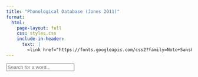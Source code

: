 ```yaml
---
title: "Phonological Database (Jones 2011)"
format: 
  html:
    page-layout: full
    css: styles.css
    include-in-header:
      text: |
        <link href="https://fonts.googleapis.com/css2?family=Noto+Sans&display=swap" rel="stylesheet">
---
```


```{=html}
<div class="dictionary-container">
  <input type="text" id="searchInput" class="search-box" placeholder="Search for a word...">
  <div id="searchResults"></div>
  <div id="fullDictionary"></div>
</div>

<script>
// Dictionary data
const dictionary = [
  { word: "kit", rp: "/kɪt/", ga: "/kɪt/", notes: "" },
  { word: "dress", rp: "/dres/", ga: "/dres/", notes: "" },
  { word: "trap", rp: "/træp/", ga: "/træp/", notes: "" },
  { word: "lot", rp: "/lɒt/", ga: "/lɑːt/", notes: "" },
  { word: "strut", rp: "/strʌt/", ga: "/strʌt/", notes: "" },
  { word: "foot", rp: "/fʊt/", ga: "/fʊt/", notes: "" },
  { word: "fleece", rp: "/fliːs/", ga: "/fliːs/", notes: "" },
  { word: "face", rp: "/feɪs/", ga: "/feɪs/", notes: "" },
  
  { word: "price", rp: "/praɪs/", ga: "/praɪs/", notes: "" },
  { word: "choice", rp: "/tʃɔɪs/", ga: "/tʃɔɪs/", notes: "" },
  { word: "goose", rp: "/ɡuːs/", ga: "/ɡuːs/", notes: "" },
  { word: "goat", rp: "/ɡəʊt/", ga: "/ɡoʊt/", notes: "" },
  { word: "mouth", rp: "/maʊθ/", ga: "/maʊθ/", notes: "" },
  { word: "near", rp: "/nɪə/", ga: "/nɪr/", notes: "" },
  { word: "square", rp: "/skweə/", ga: "/skwer/", notes: "" },
  { word: "start", rp: "/stɑːt/", ga: "/stɑːrt/", notes: "" },
  { word: "thought", rp: "/θɔːt/", ga: "/θɔːt/, /θɑːt/", notes: "" },
  { word: "cure", rp: "/kjʊə/, /kjɔː/", ga: "/kjʊr/", notes: "" },
  { word: "nurse", rp: "/nɜːs/", ga: "/nɝːs/", notes: "" },
  
  { word: "cease", rp: "/siːs/", ga: "/siːs/", notes: "" },
  { word: "seas", rp: "/siːz/", ga: "/siːz/", notes: "" },
  { word: "sees", rp: "/siːz/", ga: "/siːz/", notes: "" },
  { word: "seize", rp: "/siːz/", ga: "/siːz/", notes: "" },
  { word: "size", rp: "/saɪz/", ga: "/saɪz/", notes: "" },
  { word: "says", rp: "/sez/", ga: "/sez/", notes: "" },
  { word: "sighs", rp: "/saɪz/", ga: "/saɪz/", notes: "" },
  { word: "ways", rp: "/weɪz/", ga: "/weɪz/", notes: "" },
  { word: "vice", rp: "/vaɪs/", ga: "/vaɪs/", notes: "" },
  { word: "wise", rp: "/waɪz/", ga: "/waɪz/", notes: "" },
  { word: "voice", rp: "/vɔɪs/", ga: "/vɔɪs/", notes: "" }
  ,
  { word: "love", rp: "/lʌv/", ga: "/lʌv/", notes: "" },
  { word: "low", rp: "/ləʊ/", ga: "/loʊ/", notes: "" },
  { word: "laugh", rp: "/læf/", ga: "/læf/", notes: "" },
  { word: "loaf", rp: "/ləʊf/", ga: "/loʊf/", notes: "" },
  { word: "of", rp: "/ɒv, əv/", ga: "/ɑːv, əv/", notes: "Weak-form word" },
  { word: "off", rp: "/ɒf/", ga: "/ɑːf/", notes: "" },
  { word: "oven", rp: "/ˈʌvən/", ga: "/ˈʌvən/", notes: "" },
  { word: "man", rp: "/mæn/", ga: "/mæn/", notes: "" },
  { word: "men", rp: "/men/", ga: "/men/", notes: "" },
  { word: "mean", rp: "/miːn/", ga: "/miːn/", notes: "" },
  { word: "many", rp: "/ˈmeni/", ga: "/ˈmeni/", notes: "" },
  { word: "mien", rp: "/miːn/", ga: "/miːn/", notes: "" },
  { word: "main", rp: "/meɪn/", ga: "/meɪn/", notes: "" },
  { word: "mine", rp: "/maɪn/", ga: "/maɪn/", notes: "" },
  
  { word: "worm", rp: "/wɜːm/", ga: "/wɝrm/", notes: "" },
  { word: "warm", rp: "/wɔːm/", ga: "/wɔːrm/", notes: "" },
  { word: "weird", rp: "/wɪəd/", ga: "/wɪrd/", notes: "" },
  { word: "wear", rp: "/weə/", ga: "/wer/", notes: "" },
  { word: "were", rp: "/wɜː, wə/", ga: "/wɝːr, wɚ/", notes: "Weak-form word" },
  
  { word: "isle", rp: "/aɪl/", ga: "/aɪl/", notes: "" },
  { word: "ale", rp: "/eɪl/", ga: "/eɪl/", notes: "" },
  { word: "aisle", rp: "/aɪl/", ga: "/aɪl/", notes: "" },
  { word: "oil", rp: "/ɔɪl/", ga: "/ɔɪl/", notes: "" },
  { word: "eel", rp: "/iːl/", ga: "/iːl/", notes: "" },
  { word: "all", rp: "/ɔːl/", ga: "/ɔːl, ɑːl/", notes: "" },
  
  { word: "swallow", rp: "/ˈswɒləʊ/", ga: "/ˈswɑloʊ/", notes: "" },
  { word: "follow", rp: "/ˈfɒləʊ/", ga: "/ˈfɑːloʊ/", notes: "" },
  { word: "shallow", rp: "/ˈʃæl.əʊ/", ga: "/ˈʃæloʊ/", notes: "" },
  { word: "fellow", rp: "/ˈfeləʊ/", ga: "/ˈfeloʊ/", notes: "" },
  { word: "sorrow", rp: "/ˈsɒrəʊ/", ga: "/ˈsɑːroʊ/", notes: "" },
  
  { word: "gone", rp: "/gɒn/", ga: "/ɡɔn/", notes: "" },
  { word: "done", rp: "/dʌn/", ga: "/dʌn/", notes: "" },
  { word: "phone", rp: "/fəʊn/", ga: "/foʊn/", notes: "" },
  { word: "ant", rp: "/ænt/", ga: "/ænt/", notes: "" },
  { word: "aunt", rp: "/ɑːnt/", ga: "/ænt/", notes: "" },
  { word: "haunt", rp: "/hɔːnt/", ga: "/hɑːnt/", notes: "" },
  
  { word: "thorough", rp: "/ˈθʌrə/", ga: "/ˈθɝːroʊ, ˈθɝːrə/", notes: "" },
  { word: "through", rp: "/θruː/", ga: "/θruː/", notes: "" },
  { word: "though", rp: "/ðəʊ/", ga: "/ðoʊ/", notes: "" },
  { word: "thought", rp: "/θɔːt/", ga: "/θɑːt, θɔːt/", notes: "" },
  
  { word: "salmon", rp: "/ˈsæmən/", ga: "/ˈsæmən/", notes: "" },
  { word: "calm", rp: "/kɑːm/", ga: "/kɑːm/", notes: "" },
  { word: "summon", rp: "/ˈsʌmən/", ga: "/ˈsʌmən/", notes: "" },
  { word: "common", rp: "/ˈkɒmən/", ga: "/ˈkɑmən/", notes: "" },
  
  { word: "Alice", rp: "/ˈælɪs/", ga: "/ˈælɪs/", notes: "" },
  { word: "beginning", rp: "/bɪˈgɪnɪŋ/", ga: "/bɪˈɡɪnɪŋ/", notes: "" },
  { word: "get", rp: "/ɡet/", ga: "/ɡet/", notes: "" },
  { word: "very", rp: "/ˈveri/", ga: "/ˈveri/", notes: "" },
  { word: "tired", rp: "/ˈtaɪəd/", ga: "/ˈtaɪɚd/", notes: "" },
  { word: "sitting", rp: "/ˈsɪtɪŋ/", ga: "/ˈsɪt̬ɪŋ/", notes: "" },
  { word: "by", rp: "/baɪ/", ga: "/baɪ/", notes: "" },
  { word: "her", rp: "/hɜː, hə/", ga: "/hɝː, hɚ/", notes: "Weak-form word" },
  { word: "sister", rp: "/ˈsɪstə/", ga: "/ˈsɪstɚ/", notes: "" },
  { word: "on", rp: "/ɒn/", ga: "/ɑːn/", notes: "" },
  { word: "the", rp: "/ðə/", ga: "/ðə/", notes: "" },
  { word: "bank", rp: "/bæŋk/", ga: "/bæŋk/", notes: "" },
  { word: "and", rp: "/ænd, ənd/", ga: "/ænd, ənd/", notes: "Weak-form word" },
  { word: "having", rp: "/ˈhævɪŋ/", ga: "/ˈhævɪŋ/", notes: "" },
  { word: "nothing", rp: "/ˈnʌθɪŋ/", ga: "/ˈnʌθɪŋ/", notes: "" },
  { word: "to", rp: "/tuː, tu, tə/", ga: "/tuː, tu, tə/", notes: "Weak-form word" },
  { word: "do", rp: "/duː, du, də/", ga: "/duː, du, də/", notes: "Weak-form word" },
  
   // Grinch text 
  { word: "every", rp: "/ˈevri/", ga: "/ˈevri/", notes: "" },
  { word: "who", rp: "/huː, hu/", ga: "/huː, hu/", notes: "Weak-form word" },
  { word: "down", rp: "/daʊn/", ga: "/daʊn/", notes: "" },
  { word: "in", rp: "/ɪn/", ga: "/ɪn/", notes: "No weak form!" },
  { word: "whoville", rp: "/ˈhuːvɪl/", ga: "/ˈhuːvɪl/", notes: "" },
  { word: "liked", rp: "/laɪkt/", ga: "/laɪkt/", notes: "Allomorphy" },
  { word: "christmas", rp: "/ˈkrɪs(t)məs/", ga: "/ˈkrɪsməs/", notes: "" },
  { word: "a", rp: "/ə, ən/", ga: "/ə, ən/", notes: "Weak-form word" },
  { word: "but", rp: "/bʌt, bət/", ga: "/bʌt, bət/", notes: "Weak-form word" },
  { word: "the", rp: "/ðiː, ðə/", ga: "/ðiː, ðə/", notes: "Weak-form word" },
  { word: "grinch", rp: "/ɡrɪntʃ/", ga: "/ɡrɪntʃ/", notes: "" },
  { word: "lived", rp: "/lɪvd/", ga: "/lɪvd/", notes: "Allomorphy" },
  { word: "just (adv.)", rp: "/dʒʌst, dʒəst/", ga: "/dʒʌst, dʒəst/", notes: "Weak-form word" },
  { word: "north", rp: "/nɔːθ/", ga: "/nɔːrθ/", notes: "" },
  { word: "did", rp: "/dɪd/", ga: "/dɪd/", notes: "" },
  { word: "not", rp: "/nɒt/", ga: "/nɑːt/", notes: "" },
  { word: "hated", rp: "/ˈheɪtɪd/", ga: "/ˈheɪt̬ɪd/", notes: "Allomorphy" },
  { word: "whole", rp: "/həʊl/", ga: "/hoʊl/", notes: "" },
  { word: "season", rp: "/ˈsiːz(ə)n/", ga: "/ˈsiːz(ə)n/", notes: "" },
  { word: "now", rp: "/naʊ/", ga: "/naʊ/", notes: "" },
  { word: "please", rp: "/pliːz/", ga: "/pliːz/", notes: "" },
  { word: "don't", rp: "/dəʊnt/", ga: "/doʊnt/", notes: "" },
  { word: "ask", rp: "/ɑːsk/", ga: "/æsk/", notes: "" },
  { word: "why", rp: "/waɪ/", ga: "/waɪ/", notes: "" },
  { word: "no", rp: "/nəʊ/", ga: "/noʊ/", notes: "" },
  { word: "one", rp: "/wʌn/", ga: "/wʌn/", notes: "" },
  { word: "no one", rp: "/ˈnəʊ wʌn/", ga: "/ˈnoʊ wʌn/", notes: "" },
  { word: "quite", rp: "/kwaɪt/", ga: "/kwaɪt/", notes: "" },
  { word: "knows", rp: "/nəʊz/", ga: "/noʊz/", notes: "Allomorphy" },
  { word: "reason", rp: "/ˈriːz(ə)n/", ga: "/ˈriːzən/", notes: "" }
];

// Helper function to create table rows
function createTableRow(entry) {
  return `
    <tr>
      <td>${entry.word}</td>
      <td>${entry.rp}</td>
      <td>${entry.ga}</td>
      <td>${entry.notes}</td>
    </tr>
  `;
}

// Function to render the dictionary
function renderDictionary() {
  const table = `
    <table>
  <thead>
    <tr>
      <th>Word</th>
      <th>RP</th>
      <th>GA</th>
      <th>Notes</th>
    </tr>
  </thead>
  <tbody>
    ${dictionary.map(entry => createTableRow(entry)).join('')}
  </tbody>
</table>
  `;
  document.getElementById('fullDictionary').innerHTML = table;
}


// Search functionality
document.getElementById('searchInput').addEventListener('input', function(e) {
  const searchTerm = e.target.value.toLowerCase();
  if (searchTerm === '') {
    document.getElementById('searchResults').innerHTML = '';
    return;
  }
  
  const results = dictionary.filter(entry => 
    entry.word.toLowerCase().includes(searchTerm)
  );
  
  if (results.length > 0) {
    const table = `
      <table>
  <thead>
    <tr>
<th>Word</th>
<th>RP</th>
<th>GA</th>
<th>Notes</th>
    </tr>
  </thead>
  <tbody>
    ${results.map(entry => createTableRow(entry)).join('')}
  </tbody>
</table>
    `;
    document.getElementById('searchResults').innerHTML = table;
  } else {
    document.getElementById('searchResults').innerHTML = '<p>No matches found</p>';
  }
});

// Initial render
renderDictionary();
</script>
```
